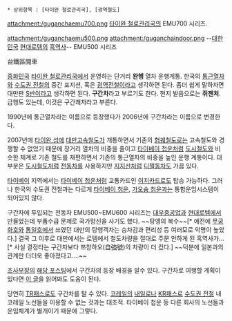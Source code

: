  * 상위항목 : [타이완 철로관리국], [광역철도]

attachment:/guganchaemu700.png
{{{#!html
<iframe width="420" height="315" src="//www.youtube.com/embed/qjX7h62nc_U" frameborder="0" allowfullscreen></iframe>
}}}
[[타이완 철로관리국]]의 EMU700 시리즈.

attachment:/guganchaemu500.png
attachment:/guganchaindoor.png
{{{#!html
<iframe width="420" height="315" src="//www.youtube.com/embed/b-R-QIx5zQM" frameborder="0" allowfullscreen></iframe>
}}}
--[[대한민국]] [[현대로템]]의 [[흑역사]]-- EMU500 시리즈

台鐵區間車

[[중화민국]] [[타이완 철로관리국]]에서 운영하는 단거리 '''완행''' 열차 운행계통. 한국의 [[통근열차]]와 [[수도권 전철]]의 중간 포지션, 혹은 [[광역전철]]이라고 생각하면 된다. 좀더 쉽게 말하자면 대만판 [[S반]]이라고 생각하면 된다. '''구간차'''라고 부르기도 한다. 현지 발음으로는 '''쥐젠처'''. 급행도 있는데, 이것은 구간쾌차라고 부른다.

1990년에 통근열차라는 이름으로 등장했다가 2006년에 구간차라는 이름으로 변경한다. 

2007년에 [[타이완 섬]]에 [[대만고속철도]]가 개통하면서 기존의 [[협궤]]철도로는 고속철도와 경쟁할 수 없었기 때문에 장거리 열차의 비중을 줄이고 [[타이베이 첩운]]처럼 [[도시철도]]와 비슷한 체계로 기존 철도를 재편하면서 기존의 통근열차의 비중을 높인 운행 계통이다. 대부분은 [[도시철도]]처럼 [[전동차]]를 사용하지만 [[지지선]]처럼 [[디젤동차]]도 가끔 있다.

[[타이베이]] 지역에서는 [[타이베이 첩운]]처럼 교통카드인 [[이지카드]]로도 탑승 가능하다. 그러나 한국의 수도권 전철과는 다르게 [[타이베이 첩운]], [[가오슝 첩운]]과는 통합운임시스템이 되어있지 않다.

구간차에 투입되는 전동차 EMU500~EMU600 시리즈는 [[대우중공업]]과 [[현대로템]]에서 만들었는데 부품수급 문제로 국가망신을 사기도 했다. ~~탕엥의 복수~~[* 예전에 [[무궁화호]]와 [[통일호]]에서 쓰였던 대만의 탕엥객차는 승차감과 편리성 등 여러모로 악명이 높았다.] 결국 그 이후로 대만에서는 로템에서 철도차량을 절대로 주문 안하게 된 흑역사가...[* 사실 결정타는 구간차보다 쯔창하오(自強號)의 차량이 더 컸다.] ~~덕분에 일본과의 관계만 더더욱 좋아졌다고....~~

[[조사부장]]의 [http://inspector.tistory.com/entry/%EB%8C%80%EB%A7%8C%EC%B2%A0%EB%8F%84%EC%9D%98-%EC%B2%A9%EC%9A%B4%ED%99%94 해당 포스팅]에서 구간차의 등장 배경을 알수 있다. 구간차로 여행할 계획이 있다면 [http://blog.naver.com/lee6166/120195164372 이 글]을 읽어봐도 도움이 된다.

당연히 [[TR패스]]로도 구간차를 탈 수 있다. [[코레일]]의 [[내일로]]나 [[KR패스]]로 [[수도권 전철]] 내 코레일 노선들을 이용할 수 없는 것과는 대조적. 타이베이 첩운 등 다른 회사의 노선들과 운임체계가 별개이기 때문에 그렇다.
